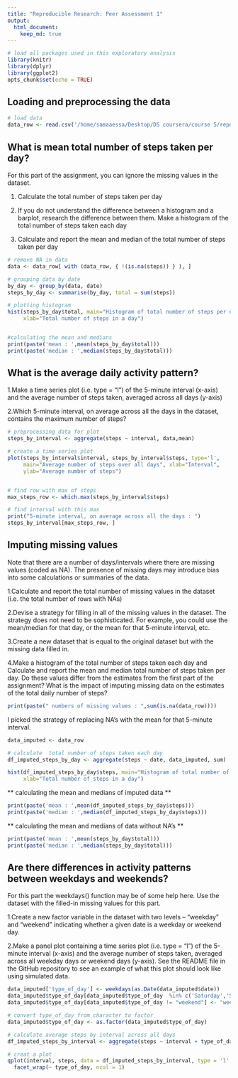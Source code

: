 ```yaml
---
title: "Reproducible Research: Peer Assessment 1"
output: 
  html_document:
    keep_md: true
---
```


```r
# load all packages used in this exploratory analysis
library(knitr)
library(dplyr)
library(ggplot2)
opts_chunk$set(echo = TRUE)
```

## Loading and preprocessing the data

```r
# load data
data_row <- read.csv('/home/samaaessa/Desktop/DS coursera/course 5/repdata_data_activity/activity.csv')
```

## What is mean total number of steps taken per day?
For this part of the assignment, you can ignore the missing values in the dataset.

1. Calculate the total number of steps taken per day

2. If you do not understand the difference between a histogram and a barplot, research the difference between them. Make a histogram of the total number of steps taken each day

3. Calculate and report the mean and median of the total number of steps taken per day

```r
# remove NA in data
data <- data_row[ with (data_row, { !(is.na(steps)) } ), ]

# grouping data by date
by_day <- group_by(data, date)
steps_by_day <- summarise(by_day, total = sum(steps))

# plotting histogram
hist(steps_by_day$total, main="Histogram of total number of steps per day", 
     xlab="Total number of steps in a day")


#calculating the mean and medians
print(paste('mean : ',mean(steps_by_day$total)))
print(paste('median : ',median(steps_by_day$total)))
```


## What is the average daily activity pattern?
    
1.Make a time series plot (i.e. type = “l”) of the 5-minute interval (x-axis) and the average number of steps taken, averaged across all days (y-axis)

2.Which 5-minute interval, on average across all the days in the dataset, contains the maximum number of steps?

```r
# preprocessing data for plot
steps_by_interval <- aggregate(steps ~ interval, data,mean)

# create a time series plot 
plot(steps_by_interval$interval, steps_by_interval$steps, type='l', 
     main="Average number of steps over all days", xlab="Interval", 
     ylab="Average number of steps")


# find row with max of steps
max_steps_row <- which.max(steps_by_interval$steps)

# find interval with this max
print("5-minute interval, on average across all the days : ")
steps_by_interval[max_steps_row, ]
```


## Imputing missing values

Note that there are a number of days/intervals where there are missing values (coded as NA). The presence of missing days may introduce bias into some calculations or summaries of the data.

1.Calculate and report the total number of missing values in the dataset (i.e. the total number of rows with NAs)

2.Devise a strategy for filling in all of the missing values in the dataset. The strategy does not need to be sophisticated. For example, you could use the mean/median for that day, or the mean for that 5-minute interval, etc.

3.Create a new dataset that is equal to the original dataset but with the missing data filled in.

4.Make a histogram of the total number of steps taken each day and Calculate and report the mean and median total number of steps taken per day. Do these values differ from the estimates from the first part of the assignment? What is the impact of imputing missing data on the estimates of the total daily number of steps?

```r
print(paste(" numbers of missing values : ",sum(is.na(data_row))))
```

I picked the strategy of replacing NA’s with the mean for that 5-minute interval.

```r
data_imputed <- data_row

# calculate  total number of steps taken each day
df_imputed_steps_by_day <- aggregate(steps ~ date, data_imputed, sum)

hist(df_imputed_steps_by_day$steps, main="Histogram of total number of steps per day (imputed)", 
     xlab="Total number of steps in a day")
```

** calculating the mean and medians of imputed data **
```r
print(paste('mean : ',mean(df_imputed_steps_by_day$steps)))
print(paste('median : ',median(df_imputed_steps_by_day$steps)))
```

** calculating the mean and medians of data without NA's **
```r
print(paste('mean : ',mean(steps_by_day$total)))
print(paste('median : ',median(steps_by_day$total)))
```

## Are there differences in activity patterns between weekdays and weekends?

For this part the weekdays() function may be of some help here. Use the dataset with the filled-in missing values for this part.

1.Create a new factor variable in the dataset with two levels – “weekday” and “weekend” indicating whether a given date is a weekday or weekend day.

2.Make a panel plot containing a time series plot (i.e. type = “l”) of the 5-minute interval (x-axis) and the average number of steps taken, averaged across all weekday days or weekend days (y-axis). See the README file in the GitHub repository to see an example of what this plot should look like using simulated data.
    
```r
data_imputed['type_of_day'] <- weekdays(as.Date(data_imputed$date))
data_imputed$type_of_day[data_imputed$type_of_day  %in% c('Saturday','Sunday') ] <- "weekend"
data_imputed$type_of_day[data_imputed$type_of_day != "weekend"] <- "weekday"

# convert type_of_day from character to factor
data_imputed$type_of_day <- as.factor(data_imputed$type_of_day)

# calculate average steps by interval across all days
df_imputed_steps_by_interval <- aggregate(steps ~ interval + type_of_day, data_imputed, mean)

# creat a plot
qplot(interval, steps, data = df_imputed_steps_by_interval, type = 'l', geom=c("line"), xlab = "Interval", ylab = "Number of steps", main = "") +
  facet_wrap(~ type_of_day, ncol = 1)
```


